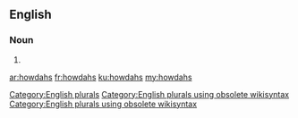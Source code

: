 ==English==

===Noun===
{{head|en}}

# {{plural of|howdah}}

[[Category:English plurals]][[Category:English plurals using obsolete wikisyntax]][[Category:English plurals using obsolete wikisyntax]]

[[ar:howdahs]]
[[fr:howdahs]]
[[ku:howdahs]]
[[my:howdahs]]